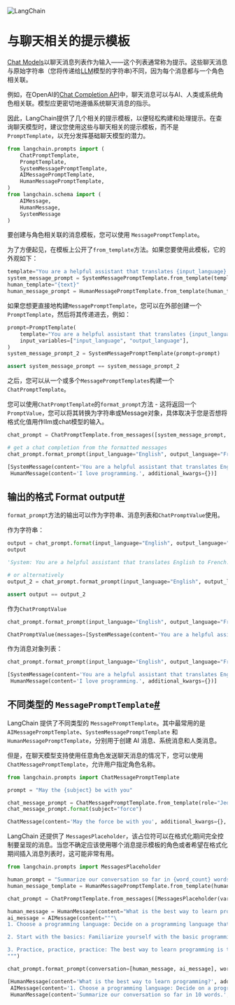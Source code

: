 

<Head>
  <script>
    {
      `(function() {
         var _hmt = _hmt || [];
(function() {
  var hm = document.createElement("script");
  hm.src = "https://hm.baidu.com/hm.js?e60fb290e204e04c5cb6f79b0ac1e697";
  var s = document.getElementsByTagName("script")[0]; 
  s.parentNode.insertBefore(hm, s);
})();
       })();`
    }
  </script>
</Head>

![LangChain](https://pica.zhimg.com/50/v2-56e8bbb52aa271012541c1fe1ceb11a2_r.gif)



与聊天相关的提示模板
====


[Chat Models](../models/chat)以聊天消息列表作为输入——这个列表通常称为提示。这些聊天消息与原始字符串（您将传递给[LLM](../models/llms)模型的字符串)不同，因为每个消息都与一个角色相关联。

例如，在OpenAI的[Chat Completion API](https://platform.openai.com/docs/guides/chat/introduction)中，聊天消息可以与AI、人类或系统角色相关联。模型应更密切地遵循系统聊天消息的指示。

因此，LangChain提供了几个相关的提示模板，以便轻松构建和处理提示。在查询聊天模型时，建议您使用这些与聊天相关的提示模板，而不是`PromptTemplate`，以充分发挥基础聊天模型的潜力。

```python
from langchain.prompts import (
    ChatPromptTemplate,
    PromptTemplate,
    SystemMessagePromptTemplate,
    AIMessagePromptTemplate,
    HumanMessagePromptTemplate,
)
from langchain.schema import (
    AIMessage,
    HumanMessage,
    SystemMessage
)

```

要创建与角色相关联的消息模板，您可以使用 `MessagePromptTemplate`。

为了方便起见，在模板上公开了`from_template`方法。如果您要使用此模板，它的外观如下：

```python
template="You are a helpful assistant that translates {input_language} to {output_language}."
system_message_prompt = SystemMessagePromptTemplate.from_template(template)
human_template="{text}"
human_message_prompt = HumanMessagePromptTemplate.from_template(human_template)

```

如果您想更直接地构建`MessagePromptTemplate`，您可以在外部创建一个`PromptTemplate`，然后将其传递进去，例如：
```python
prompt=PromptTemplate(
    template="You are a helpful assistant that translates {input_language} to {output_language}.",
    input_variables=["input_language", "output_language"],
)
system_message_prompt_2 = SystemMessagePromptTemplate(prompt=prompt)

assert system_message_prompt == system_message_prompt_2

```
之后，您可以从一个或多个`MessagePromptTemplates`构建一个`ChatPromptTemplate`。

您可以使用`ChatPromptTemplate`的`format_prompt`方法 - 这将返回一个`PromptValue`，您可以将其转换为字符串或Message对象，具体取决于您是否想将格式化值用作llm或chat模型的输入。
```python
chat_prompt = ChatPromptTemplate.from_messages([system_message_prompt, human_message_prompt])

# get a chat completion from the formatted messages
chat_prompt.format_prompt(input_language="English", output_language="French", text="I love programming.").to_messages()

```

```python
[SystemMessage(content='You are a helpful assistant that translates English to French.', additional_kwargs={}),
 HumanMessage(content='I love programming.', additional_kwargs={})]

```

输出的格式 Format output[#](#format-output "Permalink to this headline")
-------------------------------------------------------------

`format_prompt`方法的输出可以作为字符串、消息列表和`ChatPromptValue`使用。

作为字符串：

```python
output = chat_prompt.format(input_language="English", output_language="French", text="I love programming.")
output

```

```python
'System: You are a helpful assistant that translates English to French.\nHuman: I love programming.'

```

```python
# or alternatively 
output_2 = chat_prompt.format_prompt(input_language="English", output_language="French", text="I love programming.").to_string()

assert output == output_2

```

作为`ChatPromptValue`

```python
chat_prompt.format_prompt(input_language="English", output_language="French", text="I love programming.")

```

```python
ChatPromptValue(messages=[SystemMessage(content='You are a helpful assistant that translates English to French.', additional_kwargs={}), HumanMessage(content='I love programming.', additional_kwargs={})])

```

作为消息对象列表：

```python
chat_prompt.format_prompt(input_language="English", output_language="French", text="I love programming.").to_messages()

```

```python
[SystemMessage(content='You are a helpful assistant that translates English to French.', additional_kwargs={}),
 HumanMessage(content='I love programming.', additional_kwargs={})]

```

不同类型的 `MessagePromptTemplate`[#](#different-types-of-messageprompttemplate "Permalink to this headline")
--------------------------------------------------------------------------------------------------------

LangChain 提供了不同类型的 `MessagePromptTemplate`。其中最常用的是 `AIMessagePromptTemplate`、`SystemMessagePromptTemplate` 和 `HumanMessagePromptTemplate`，分别用于创建 AI 消息、系统消息和人类消息。

但是，在聊天模型支持使用任意角色发送聊天消息的情况下，您可以使用 `ChatMessagePromptTemplate`，允许用户指定角色名称。

```python
from langchain.prompts import ChatMessagePromptTemplate

prompt = "May the {subject} be with you"

chat_message_prompt = ChatMessagePromptTemplate.from_template(role="Jedi", template=prompt)
chat_message_prompt.format(subject="force")

```

```python
ChatMessage(content='May the force be with you', additional_kwargs={}, role='Jedi')

```

LangChain 还提供了 `MessagesPlaceholder`，该占位符可以在格式化期间完全控制要呈现的消息。当您不确定应该使用哪个消息提示模板的角色或者希望在格式化期间插入消息列表时，这可能非常有用。

```python
from langchain.prompts import MessagesPlaceholder

human_prompt = "Summarize our conversation so far in {word_count} words."
human_message_template = HumanMessagePromptTemplate.from_template(human_prompt)

chat_prompt = ChatPromptTemplate.from_messages([MessagesPlaceholder(variable_name="conversation"), human_message_template])

```

```python
human_message = HumanMessage(content="What is the best way to learn programming?")
ai_message = AIMessage(content="""\
1. Choose a programming language: Decide on a programming language that you want to learn. 

2. Start with the basics: Familiarize yourself with the basic programming concepts such as variables, data types and control structures.

3. Practice, practice, practice: The best way to learn programming is through hands-on experience\
""")

chat_prompt.format_prompt(conversation=[human_message, ai_message], word_count="10").to_messages()

```

```python
[HumanMessage(content='What is the best way to learn programming?', additional_kwargs={}),
 AIMessage(content='1. Choose a programming language: Decide on a programming language that you want to learn.   2. Start with the basics: Familiarize yourself with the basic programming concepts such as variables, data types and control structures.  3. Practice, practice, practice: The best way to learn programming is through hands-on experience', additional_kwargs={}),
 HumanMessage(content='Summarize our conversation so far in 10 words.', additional_kwargs={})]

```

